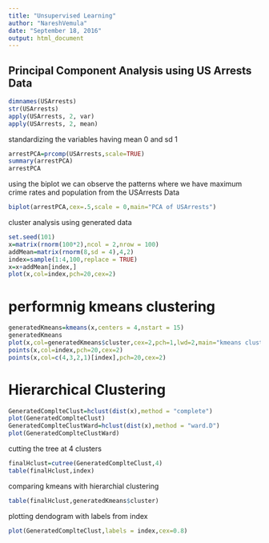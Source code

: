 ```yaml
---
title: "Unsupervised Learning"
author: "NareshVemula"
date: "September 18, 2016"
output: html_document
---
```

Principal Component Analysis using US Arrests Data
--------------------------------------------------
```r
dimnames(USArrests)
str(USArrests)
apply(USArrests, 2, var)
apply(USArrests, 2, mean)
```
standardizing the variables having mean 0 and sd 1
```r
arrestPCA=prcomp(USArrests,scale=TRUE)
summary(arrestPCA)
arrestPCA
```
using the biplot we can observe the patterns where we have maximum crime rates and population from the USArrests Data
```r
biplot(arrestPCA,cex=.5,scale = 0,main="PCA of USArrests")
```
cluster analysis using generated data
```r
set.seed(101)
x=matrix(rnorm(100*2),ncol = 2,nrow = 100)
addMean=matrix(rnorm(8,sd = 4),4,2)
index=sample(1:4,100,replace = TRUE)
x=x+addMean[index,]
plot(x,col=index,pch=20,cex=2)
```
performnig kmeans clustering
============================
```r
generatedKmeans=kmeans(x,centers = 4,nstart = 15)
generatedKmeans
plot(x,col=generatedKmeans$cluster,cex=2,pch=1,lwd=2,main="kmeans cluster analysis")
points(x,col=index,pch=20,cex=2)
points(x,col=c(4,3,2,1)[index],pch=20,cex=2)

```
Hierarchical Clustering
======================
```r
GeneratedComplteClust=hclust(dist(x),method = "complete")
plot(GeneratedComplteClust)
GeneratedComplteClustWard=hclust(dist(x),method = "ward.D")
plot(GeneratedComplteClustWard)
```
cutting the tree at 4 clusters
```r
finalHclust=cutree(GeneratedComplteClust,4)
table(finalHclust,index)
```
comparing kmeans with hierarchial clustering
```r
table(finalHclust,generatedKmeans$cluster)
```
plotting dendogram with labels from index
```r
plot(GeneratedComplteClust,labels = index,cex=0.8)
```